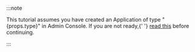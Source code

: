 :::note

<p>
  This tutorial assumes you have created an Application of type &quot;{props.type}&quot; in Admin
  Console. If you are not ready,{' '}
  <a href="../../tutorials/get-started/create-and-integrate-the-first-app">read this</a> before
  continuing.
</p>
:::

